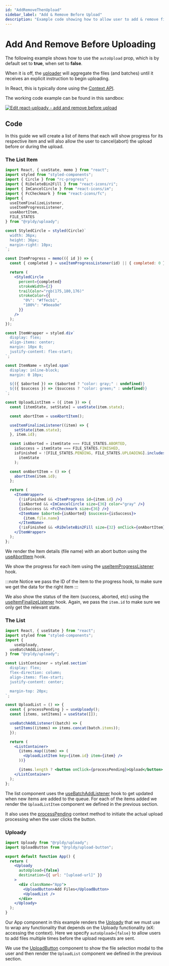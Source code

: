 ```yaml
---
id: "AddRemoveThenUpload"
sidebar_label: "Add & Remove Before Upload"
description: "Example code showing how to allow user to add & remove files before starting to upload"
---
```


# Add And Remove Before Uploading

The following example shows how to use the `autoUpload` prop, which is by default set to __true__, when set to __false__.

When it is off, the [uploader](../../api/uploader) will aggregate the files (and batches) until it receives an explicit instruction to begin uploading.

In React, this is typically done using the [Context API](../../api/context).

The working code example can be found in this sandbox:

[![Edit react-uploady - add and remove before upload](https://codesandbox.io/static/img/play-codesandbox.svg)](https://codesandbox.io/s/react-uploady-add-and-remove-before-upload-vk1rs5?fontsize=14&hidenavigation=1&theme=dark)

## Code

In this guide we will create a list of items that each will show progress for its respective item and will also allow the user to cancel(abort)
the upload before or during the upload.

### The List Item

```jsx
import React, { useState, memo } from "react";
import styled from "styled-components";
import { Circle } from "rc-progress";
import { RiDeleteBin2Fill } from "react-icons/ri";
import { ImCancelCircle } from "react-icons/im";
import { FcCheckmark } from "react-icons/fc";
import {
  useItemFinalizeListener,
  useItemProgressListener,
  useAbortItem,
  FILE_STATES
} from "@rpldy/uploady";

const StyledCircle = styled(Circle)`
  width: 36px;
  height: 36px;
  margin-right: 10px;
`;

const ItemProgress = memo(({ id }) => {
  const { completed } = useItemProgressListener(id) || { completed: 0 };

  return (
    <StyledCircle
      percent={completed}
      strokeWidth={2}
      trailColor="rgb(175,180,176)"
      strokeColor={{
        "0%": "#ffecb1",
        "100%": "#9eea9e"
      }}
    />
  );
});

const ItemWrapper = styled.div`
  display: flex;
  align-items: center;
  margin: 10px 0;
  justify-content: flex-start;
`;

const ItemName = styled.span`
  display: inline-block;
  margin: 0 10px;

  ${({ $aborted }) => ($aborted ? "color: gray;" : undefined)}
  ${({ $success }) => ($success ? "color: green;" : undefined)}
`;

const UploadListItem = ({ item }) => {
  const [itemState, setState] = useState(item.state);

  const abortItem = useAbortItem();

  useItemFinalizeListener((item) => {
    setState(item.state);
  }, item.id);

  const isAborted = itemState === FILE_STATES.ABORTED,
    isSuccess = itemState === FILE_STATES.FINISHED,
    isFinished = ![FILE_STATES.PENDING, FILE_STATES.UPLOADING].includes(
      itemState
    );

  const onAbortItem = () => {
    abortItem(item.id);
  };

  return (
    <ItemWrapper>
      {!isFinished && <ItemProgress id={item.id} />}
      {isAborted && <ImCancelCircle size={36} color="gray" />}
      {isSuccess && <FcCheckmark size={36} />}
      <ItemName $aborted={isAborted} $success={isSuccess}>
        {item.file.name}
      </ItemName>
      {!isFinished && <RiDeleteBin2Fill size={32} onClick={onAbortItem} />}
    </ItemWrapper>
  );
};
```

We render the Item details (file name) with an abort button using the [useAbortItem](../../api/hooks/useAbortItem) hook.

We show the progress for each item using the [useItemProgressListener](../../api/hooks/useItemProgressListener) hook.

:::note
Notice we pass the ID of the item to the progress hook, to make sure we get the data for the right item
:::

We also show the status of the item (success, aborted, etc) using the [useItemFinalizeListener](../../api/hooks/useItemFinalizeListener) hook.
Again, we pass the `item.id` to make sure we only get the relevant state.

### The List

```jsx
import React, { useState } from "react";
import styled from "styled-components";
import {
	useUploady,
  useBatchAddListener,
} from "@rpldy/uploady";

const ListContainer = styled.section`
  display: flex;
  flex-direction: column;
  align-items: flex-start;
  justify-content: center;

  margin-top: 20px;
`;

const UploadList = () => {
  const { processPending } = useUploady();
  const [items, setItems] = useState([]);

  useBatchAddListener((batch) => {
    setItems((items) => items.concat(batch.items));
  });

  return (
    <ListContainer>
      {items.map((item) => (
        <UploadListItem key={item.id} item={item} />
      ))}

      {items.length ? <button onClick={processPending}>Upload</button> : null}
    </ListContainer>
  );
};
```

The list component uses the [useBatchAddListener](../../api/hooks/useBatchAddListener) hook to get updated when new items are added to the queue.
For each of the items added we render the `UploadListItem` component we defined in the previous section.

It also uses the [processPending](../../api/context#processpending) context method to initiate the actual upload processing when the user clicks the button.

### Uploady

```jsx
import Uploady from "@rpldy/uploady";
import UploadButton from "@rpldy/upload-button";

export default function App() {
  return (
    <Uploady
      autoUpload={false}
      destination={{ url: "[upload-url]" }}
    >
      <div className="App">
        <UploadButton>Add Files</UploadButton>
        <UploadList />
      </div>
    </Uploady>
  );
}
```

Our App component in this example renders the [Uploady](../../api) that we must use to wrap any functionality
that depends on the Uploady functionality (eX: accessing the context). Here we specify `autoUpload={false}` to allow users to add files
multiple times before the upload requests are sent.

We use the [UploadButton](../../api/components/UploadButton) component to show the file selection modal to the user
and then render the `UploadList` component we defined in the previous section.
